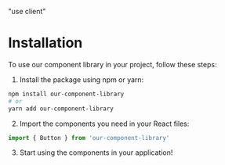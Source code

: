 "use client"

# Installation

To use our component library in your project, follow these steps:

1. Install the package using npm or yarn:

```bash
npm install our-component-library
# or
yarn add our-component-library
```

2. Import the components you need in your React files:

```jsx
import { Button } from 'our-component-library'
```

3. Start using the components in your application!
